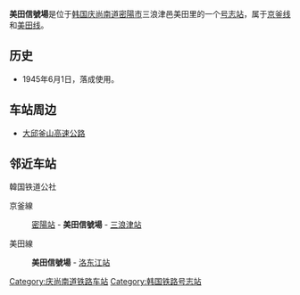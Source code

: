 {{朝鮮半島車站資訊
|公司色 = #0066b3
|文字色 = 
|站名 = 美田信號場
|圖片 =
|pxl = 
|圖片說明 =
|車站編號 =
|前一站1 = [[密阳站|密阳]]
|前一站距離1 =11.0
|後一站距離1 =1.5
|後一站1 = [[三浪津站|三浪津]]
|所屬路線1 = [[京釜线|京釜线]]
|距離1 = 392.6
|起點站1 = [[首尔站|首尔]]
|前一站2 = 
|前一站距離2 =
|後一站距離2 =1.6
|後一站2 = [[洛东江站|洛东江]]
|所屬路線2 = [[美田线|美田线]]
|距離2 = 381.6
|起點站2 = 美田信號場
|諺文 = 미전신호장
|朝鮮漢字 = 美田信號場
|文觀部式 =Mijeon-yeok 
|馬-賴式 =
|副站名 = 
|停站路線數 =2
|所屬公司 = [[韩国铁道公社|韩国铁道公社]]
|所在地 =[[庆尚南道|庆尚南道]][[密陽市|密陽市]]三浪津邑美田里102
|車站構造 = 地面车站
|月台配置 = 
|啟用年月日 =1945年6月1日
|廢站年月日 = 
|上下車人次 =
|統計年度 =
|轉車 = 
|備註 = 
|全寬備註 = 
}}

'''美田信號場'''是位于[[韩国|韩国]][[庆尚南道|庆尚南道]][[密陽市|密陽市]]三浪津邑美田里的一个[[号志站|号志站]]，属于[[京釜线|京釜线]]和[[美田线|美田线]]。

== 历史 ==
*1945年6月1日，落成使用。

== 车站周边 ==
*[[大邱釜山高速公路|大邱釜山高速公路]]

== 邻近车站 ==
;韓国铁道公社
京釜線
:[[密陽站|密陽站]] - '''美田信號場''' - [[三浪津站|三浪津站]]
美田線
:'''美田信號場''' - [[洛东江站|洛东江站]]

{{京釜线}}
{{美田线}}

[[Category:庆尚南道铁路车站|Category:庆尚南道铁路车站]]
[[Category:韩国铁路号志站|Category:韩国铁路号志站]]